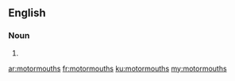 ==English==

===Noun===
{{head|en|plural}}

# {{plural of|motormouth|lang=en|nocat=1}}

[[ar:motormouths]]
[[fr:motormouths]]
[[ku:motormouths]]
[[my:motormouths]]